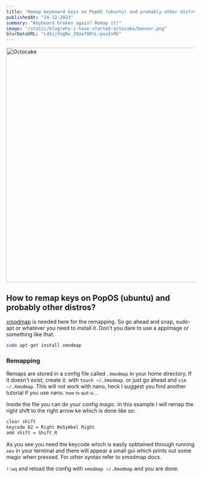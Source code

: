 ```yaml
---
title: "Remap keyboard keys on PopOS (ubuntu) and probably other distros?"
publishedAt: "24-12-2023"
summary: "Keyboard broken again? Remap it!"
image: "/static/blog/why-i-have-started-octocake/banner.png"
blurDataURL: "L4SijYogNx_29aaf0K%L~pxuInRk"
---
```


<Image
  src="/static/blog/why-i-have-started-octocake/banner.png"
  width="1200"
  height="627"
  alt="Octocake"
  placeholder="blur"
  blurDataURL="L4SijYogNx_29aaf0K%L~pxuInRk"
  priority
/>

## How to remap keys on PopOS (ubuntu) and probably other distros?

[xmodmap][xmopdmap-link] is needed here for the remapping. So go ahead and snap, sudo-apt or whatever you need to install it. Don't you dare to use a appimage or something like that.

```bash
sudo apt-get install xmodmap
```

### Remapping

Remaps are stored in a config file called `.Xmodmap` in your home directory. If it doesn't exist, create it. with `touch ~/.Xmodmap`. or just go ahead and `vim ~/.Xmodmap`. This will not work with nano, heck I suggest you find another tutorial if you use nano. <small>how to quit vi....</small>

Inside the file you can do your config magic. In this example I will remap the right shift to the right arrow ke which is done like so:

```bash
clear shift
keycode 62 = Right NoSymbol Right
add shift = Shift_R
```

As you see you need the keycode which is easily opbtained through running `xev` in your terminal and there will appear a small gui which prints out some magic when pressed. For other syntax refer to xmodmap docs.

`!:wq` and reload the config with `xmodmap ~/.Xmodmap` and you are done.

[xmopdmap-link]: https://manpages.ubuntu.com/manpages/trusty/man1/xmodmap.1.html
